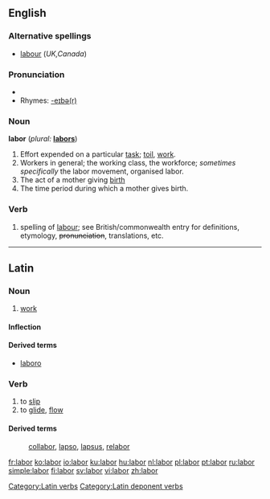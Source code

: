 {{see|Labor}}
==English==

===Alternative spellings===
* [[labour]] (''UK,Canada'')

===Pronunciation===
*{{audio|en-us-labor.ogg|Audio (US)}}
*Rhymes: [[Rhymes:English:-eɪbə(r)|-eɪbə(r)]]

===Noun===
'''labor'''  (''plural:'' '''[[labors]]''')

# Effort expended on a particular [[task]]; [[toil]], [[work]].
# Workers in general; the working class, the workforce; ''sometimes specifically'' the labor movement, organised labor.
# The act of a mother giving [[birth]]
# The time period during which a mother gives birth.

===Verb===
{{en-verb}}

# {{US}} spelling of [[labour]]; see British/commonwealth entry for definitions, etymology, <s>pronunciation</s>, translations, etc.

----

==Latin==

===Noun===
{{la-noun|labor|laboris|labōris|m|third}}

# [[work]]

====Inflection====
{{la-decl-3rd|M|labor|labōr}}

====Derived terms====
* [[laboro]]

===Verb===
{{latinverbdepon|lābor|lābī|lāpsus sum}}

# to [[slip]]
# to [[glide]], [[flow]]

{{la-inflec-3rd-depon|lāb|lāps|11=lab|22=laps}}

====Derived terms====
: [[collabor]], [[lapso]], [[lapsus]], [[relabor]]

[[Category:Latin verbs]]
[[Category:Latin deponent verbs]]

[[fr:labor]]
[[ko:labor]]
[[io:labor]]
[[ku:labor]]
[[hu:labor]]
[[nl:labor]]
[[pl:labor]]
[[pt:labor]]
[[ru:labor]]
[[simple:labor]]
[[fi:labor]]
[[sv:labor]]
[[vi:labor]]
[[zh:labor]]